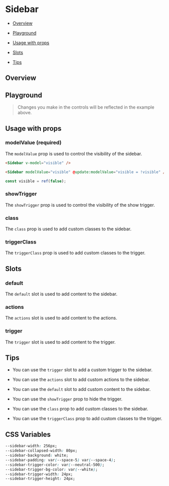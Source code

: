 

<Meta of={SidebarStories} />

# Sidebar

- [Overview](#overview)

- [Playground](#playground)

- [Usage with props](#usage)

- [Slots](#slots)

- [Tips](#tips)

## Overview <a id="overview" />

<Canvas>
  <Story of={SidebarStories.Collapsed} />
</Canvas>

## Playground <a id="playground" />

> Changes you make in the controls will be reflected in the example above.

<Controls of={SidebarStories.Collapsed} />


## Usage with props <a id="usage" />

### modelValue (required)

The `modelValue` prop is used to control the visibility of the sidebar.

```html
<Sidebar v-model="visible" />

<Sidebar modelValue="visible" @update:modelValue="visible = !visible" />
```

```js
const visible = ref(false);
```

### showTrigger

The `showTrigger` prop is used to control the visibility of the show trigger.

### class

The `class` prop is used to add custom classes to the sidebar.

### triggerClass

The `triggerClass` prop is used to add custom classes to the trigger.

## Slots <a id="slots" />

### default

The `default` slot is used to add content to the sidebar.

### actions

The `actions` slot is used to add content to the actions.

### trigger

The `trigger` slot is used to add content to the trigger.

## Tips <a id="tips" />

- You can use the `trigger` slot to add a custom trigger to the sidebar.

- You can use the `actions` slot to add custom actions to the sidebar.

- You can use the `default` slot to add custom content to the sidebar.

- You can use the `showTrigger` prop to hide the trigger.

- You can use the `class` prop to add custom classes to the sidebar.

- You can use the `triggerClass` prop to add custom classes to the trigger.

## CSS Variables

```css
--sidebar-width: 256px;
--sidebar-collapsed-width: 80px;
--sidebar-background: white;
--sidebar-padding: var(--space-5) var(--space-4);
--sidebar-trigger-color: var(--neutral-500);
--sidebar-trigger-bg-color: var(--white);
--sidebar-trigger-width: 24px;
--sidebar-trigger-height: 24px;
```